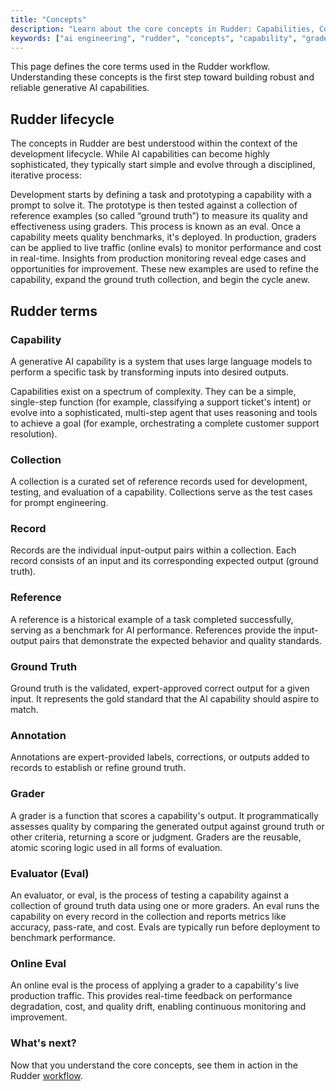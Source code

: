 ```yaml
---
title: "Concepts"
description: "Learn about the core concepts in Rudder: Capabilities, Collections, Graders, Evals, and more."
keywords: ["ai engineering", "rudder", "concepts", "capability", "grader", "eval"]
---
```



This page defines the core terms used in the Rudder workflow. Understanding these concepts is the first step toward building robust and reliable generative AI capabilities.

## Rudder lifecycle

The concepts in Rudder are best understood within the context of the development lifecycle. While AI capabilities can become highly sophisticated, they typically start simple and evolve through a disciplined, iterative process:

<Steps>
  <Step title="Prototype a capability">
    Development starts by defining a task and prototyping a <Tooltip tip={definitions.Capability}>capability</Tooltip> with a prompt to solve it.
  </Step>
  <Step title="Evaluate with ground truth">
    The prototype is then tested against a <Tooltip tip={definitions.Collection}>collection</Tooltip> of reference examples (so called “<Tooltip tip={definitions.GroundTruth}>ground truth</Tooltip>”) to measure its quality and effectiveness using <Tooltip tip={definitions.Grader}>graders</Tooltip>. This process is known as an <Tooltip tip={definitions.Eval}>eval</Tooltip>.
  </Step>
  <Step title="Observe in production">
    Once a capability meets quality benchmarks, it's deployed. In production, graders can be applied to live traffic (<Tooltip tip={definitions.OnlineEval}>online evals</Tooltip>) to monitor performance and cost in real-time.
  </Step>
  <Step title="Iterate with new insights">
    Insights from production monitoring reveal edge cases and opportunities for improvement. These new examples are used to refine the capability, expand the ground truth collection, and begin the cycle anew.
  </Step>
</Steps>

## Rudder terms

### Capability

A generative AI capability is a system that uses large language models to perform a specific task by transforming inputs into desired outputs.

Capabilities exist on a spectrum of complexity. They can be a simple, single-step function (for example, classifying a support ticket's intent) or evolve into a sophisticated, multi-step agent that uses reasoning and tools to achieve a goal (for example, orchestrating a complete customer support resolution).

### Collection

A collection is a curated set of reference records used for development, testing, and evaluation of a capability. Collections serve as the test cases for prompt engineering.

### Record

Records are the individual input-output pairs within a collection. Each record consists of an input and its corresponding expected output (ground truth).

### Reference

A reference is a historical example of a task completed successfully, serving as a benchmark for AI performance. References provide the input-output pairs that demonstrate the expected behavior and quality standards.

### Ground Truth

Ground truth is the validated, expert-approved correct output for a given input. It represents the gold standard that the AI capability should aspire to match.

### Annotation

Annotations are expert-provided labels, corrections, or outputs added to records to establish or refine ground truth.

### Grader

A grader is a function that scores a capability's output. It programmatically assesses quality by comparing the generated output against ground truth or other criteria, returning a score or judgment. Graders are the reusable, atomic scoring logic used in all forms of evaluation.

### Evaluator (Eval)

An evaluator, or eval, is the process of testing a capability against a collection of ground truth data using one or more graders. An eval runs the capability on every record in the collection and reports metrics like accuracy, pass-rate, and cost. Evals are typically run before deployment to benchmark performance.

### Online Eval

An online eval is the process of applying a grader to a capability's live production traffic. This provides real-time feedback on performance degradation, cost, and quality drift, enabling continuous monitoring and improvement.

### What's next?

Now that you understand the core concepts, see them in action in the Rudder [workflow](/ai-engineering/quickstart).